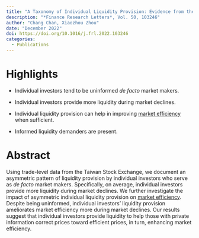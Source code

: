 ```yaml
---
title: "A Taxonomy of Individual Liquidity Provision: Evidence from the Taiwan Stock Exchange"
description: "*Finance Research Letters*, Vol. 50, 103246"
author: "Chang Chan, Xiaozhou Zhou"
date: "December 2022"
doi: https://doi.org/10.1016/j.frl.2022.103246
categories:
  - Publications
---
```


# Highlights

-   Individual investors tend to be uninformed *de facto* market makers.

-   Individual investors provide more liquidity during market declines.

-   Individual liquidity provision can help in improving [market efficiency](https://www.sciencedirect.com/topics/economics-econometrics-and-finance/efficient-market-hypothesis "Learn more about market efficiency from ScienceDirect's AI-generated Topic Pages") when sufficient.

-   Informed liquidity demanders are present.

# Abstract

Using trade-level data from the Taiwan Stock Exchange, we document an asymmetric pattern of liquidity provision by individual investors who serve as *de facto* market makers. Specifically, on average, individual investors provide more liquidity during market declines. We further investigate the impact of asymmetric individual liquidity provision on [market efficiency](https://www.sciencedirect.com/topics/economics-econometrics-and-finance/efficient-market-hypothesis "Learn more about market efficiency from ScienceDirect's AI-generated Topic Pages"). Despite being uninformed, individual investors’ liquidity provision ameliorates market efficiency more during market declines. Our results suggest that individual investors provide liquidity to help those with private information correct prices toward efficient prices, in turn, enhancing market efficiency.
